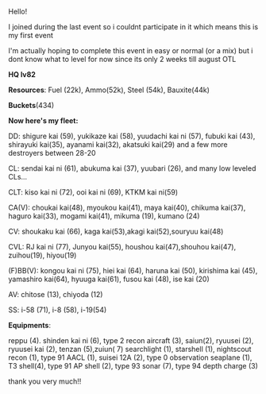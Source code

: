 Hello!

I joined during the last event so i couldnt participate in it which means this is my first event

I'm actually hoping to complete this event in easy or normal (or a mix) but i dont know what to level for now since its only 2 weeks till august OTL

'''HQ lv82'''

'''Resources''': Fuel (22k), Ammo(52k), Steel (54k), Bauxite(44k)

'''Buckets'''(434)

'''Now here's my fleet:'''

DD: shigure kai (59), yukikaze kai (58), yuudachi kai ni (57), fubuki kai (43), shirayuki kai(35), ayanami kai(32), akatsuki kai(29) and a few more destroyers between 28-20

CL: sendai kai ni (61), abukuma kai (37), yuubari (26), and many low leveled CLs...

CLT: kiso kai ni (72), ooi kai ni (69), KTKM kai ni(59)

CA(V): choukai kai(48), myoukou kai(41), maya kai(40), chikuma kai(37), haguro kai(33), mogami kai(41), mikuma (19), kumano (24)

CV: shoukaku kai (66), kaga kai(53),akagi kai(52),souryuu kai(48)

CVL: RJ kai ni (77), Junyou kai(55), houshou kai(47),shouhou kai(47), zuihou(19), hiyou(19)

(F)BB(V): kongou kai ni (75), hiei kai (64), haruna kai (50), kirishima kai (45), yamashiro kai(64), hyuuga kai(61), fusou kai (48), ise kai (20)

AV: chitose (13), chiyoda (12)

SS: i-58 (71), i-8 (58), i-19(54)

'''Equipments''':

reppu (4). shinden kai ni (6), type 2 recon aircraft (3), saiun(2), ryuusei (2), ryuusei kai (2), tenzan (5),zuiun( 7) searchlight (1), starshell (1), nightscout recon (1), type 91 AACL (1), suisei 12A (2), type 0 observation seaplane (1), T3 shell(4), type 91 AP shell (2), type 93 sonar (7), type 94 depth charge (3)

thank you very much!!<ac_metadata title="Easy/Normal advice?"> </ac_metadata>